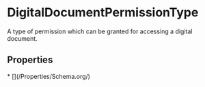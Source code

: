   
# DigitalDocumentPermissionType

A type of permission which can be granted for accessing a digital document.

## Properties

<Grid>
* [](/Properties/Schema.org/)
</Grid>

